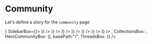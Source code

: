 

<Meta title="Pages|Community" component={Community}/>


# Community
Let's define a story for the `community` page

<Preview>
  <Story name="community page">
    <WithSidebar 
      HeaderBox={<MainHeader {...getMainHeaderProps() } />}
      SidebarBox={<Sidebar {...getSidebarProps()}/>}>
      <Community {...{
        communityName: "Community test name",
        newThreadFormik: ToggleFormik(),
        ActivitiesBox: <React.Fragment>
          <ActivityPreview {...activityPreviewProps('Added a link', <Resource {...ResourcePreviewProps() }/>)} />
          <ActivityPreview {...activityPreviewProps('Uploaded a resource', <Resource {...ResourcePreviewProps('license', 'pdf' ) }/>)} />
          <ActivityPreview {...activityPreviewProps('Created a comment', <Comment {...CommentPreviewProps() }/>)} />
          <ActivityPreview {...activityPreviewProps('Created a comment', <Comment {...CommentPreviewProps() }/>)} />
          <ActivityPreview {...activityPreviewProps('Like a comment', <LikedComment {...LikedCommentPreviewProps() }/>)} />
          <ActivityPreview {...activityPreviewProps('Created a comment', <Comment {...CommentPreviewProps() }/>)} />
          <ActivityPreview {...activityPreviewProps('Created a comment', <Comment {...CommentPreviewProps() }/>)} />
        </React.Fragment>,
        CollectionsBox: <React.Fragment>
          <Box mb={2}><Collection {...CollectionPreviewProps()} /></Box>
          <Box mb={2}><Collection {...CollectionPreviewProps()} /></Box>
          <Box mb={2}><Collection {...CollectionPreviewProps()} /></Box>
          <Box mb={2}><Collection {...CollectionPreviewProps()} /></Box>
          <Box mb={2}><Collection {...CollectionPreviewProps()} /></Box>
          <Box mb={2}><Collection {...CollectionPreviewProps()} /></Box>
        </React.Fragment>,
        HeroCommunityBox: (<HeroCommunity {...getHeroCommunityProps()}/>),
        basePath:"/",
        ThreadsBox: <React.Fragment>
          <Box mb={2}><Thread {...ThreadPreviewProps()}/></Box>
          <Box mb={2}><Thread {...ThreadPreviewProps()}/></Box>
          <Box mb={2}><Thread {...ThreadPreviewProps()}/></Box>
          <Box mb={2}><Thread {...ThreadPreviewProps()}/></Box>
          <Box mb={2}><Thread {...ThreadPreviewProps()}/></Box>
          <Box mb={2}><Thread {...ThreadPreviewProps()}/></Box>
        </React.Fragment>
    }} />
    </WithSidebar>
  </Story>
</Preview>

